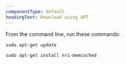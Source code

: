 ```yaml
---
componentType: default
headingText: Download using APT
---
```


From the command line, run these commands:

```shell
sudo apt-get update
```

```shell
sudo apt-get install nri-memcached
```
